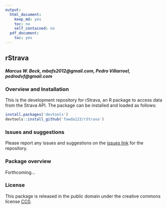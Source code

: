 ```yaml
---
output:
  html_document:
    keep_md: yes
    toc: no
    self_contained: no
  pdf_document:
    toc: yes
---
```


## rStrava

#### *Marcus W. Beck, mbafs2012@gmail.com, Pedro Villarroel, pedrodvf@gmail.com*

### Overview and Installation

This is the development repository for rStrava, an R package to access data from the Strava API.  The package can be installed and loaded as follows:

```r
install.packages('devtools')
devtools::install_github('fawda123/rStrava')
```

### Issues and suggestions

Please report any issues and suggestions on the [issues link](https://github.com/fawda123/rStrava/issues) for the repository.

### Package overview

Forthcoming...

### License

This package is released in the public domain under the creative commons license [CC0](https://tldrlegal.com/license/creative-commons-cc0-1.0-universal). 
